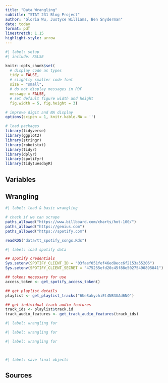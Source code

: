 ```yaml
---
title: "Data Wrangling"
subtitle: "STAT 231 Blog Project"
author: "Gloria Wu, Justyce Williams, Ben Snyderman"
date: today
format: pdf
linestretch: 1.15
highlight-style: arrow
---
```


```r
#| label: setup
#| include: FALSE

knitr::opts_chunk$set(
  # display code as types
  tidy = FALSE, 
  # slightly smaller code font
  size = "small",
  # do not display messages in PDF
  message = FALSE,
  # set default figure width and height
  fig.width = 5, fig.height = 3) 

# improve digit and NA display 
options(scipen = 1, knitr.kable.NA = '')

# load packages
library(tidyverse)
library(ggplot2)
library(stringr)
library(robotstxt)
library(tidyr)
library(dplyr)
library(spotifyr)
library(tidytuesdayR)
```

## Variables


## Wrangling

```r
#| label: load & basic wrangling

# check if we can scrape
paths_allowed("https://www.billboard.com/charts/hot-100/")
paths_allowed("https://genius.com")
paths_allowed("https://spotify.com")

readRDS("data/tt_spotify_songs.Rds")
```



```r
#| label: load spotify data

## spotify credentials
Sys.setenv(SPOTIFY_CLIENT_ID = "03faef051fef46ed8ecc6f2153a55206")
Sys.setenv(SPOTIFY_CLIENT_SECRET = "475255efd20c45f88e50275490895841")

## tokens necessary for use 
access_token <- get_spotify_access_token()

## get playlist details
playlist <- get_playlist_tracks("6UeSakyzhiEt4NB3UAd6NQ")

## get individual track audio features
track_ids <- playlist$track.id
track_audio_features <- get_track_audio_features(track_ids)
```







```r
#| label: wrangling for 

```

```r
#| label: wrangling for 


```

```r
#| label: wrangling for 

         
```

```r
#| label: save final objects


```

## Sources
